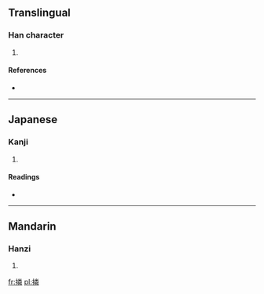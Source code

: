 ==Translingual==

===Han character===
{{Han char|rn=64|rad=手|as=12|sn=15|four=|canj=手火木手 (QFDQ)}}

# {{defn|Han|sort=手12}}

====References====
* {{Han ref|kx=0454.240|dkj=12714|dj=0804.040|hdz=31962.060|uh=649B|ud=25755}}

----

==Japanese==

===Kanji===
{{ja-kanji|grade=|rs=手12}}

# {{defn|lang=ja|sort=手12}}

====Readings====
* {{ja-readings|on=[[りん]] (rin)|kun=[[たすける]] (tasukeru), [[ぬく]] (nuku)}}

----

==Mandarin==

===Hanzi===
{{cmn-hanzi|pin=[[lǐn]] ([[lin3]])|wg=lin<sup>3</sup>}}

# {{defn|lang=cmn|sort=手12}}

[[fr:撛]]
[[pl:撛]]